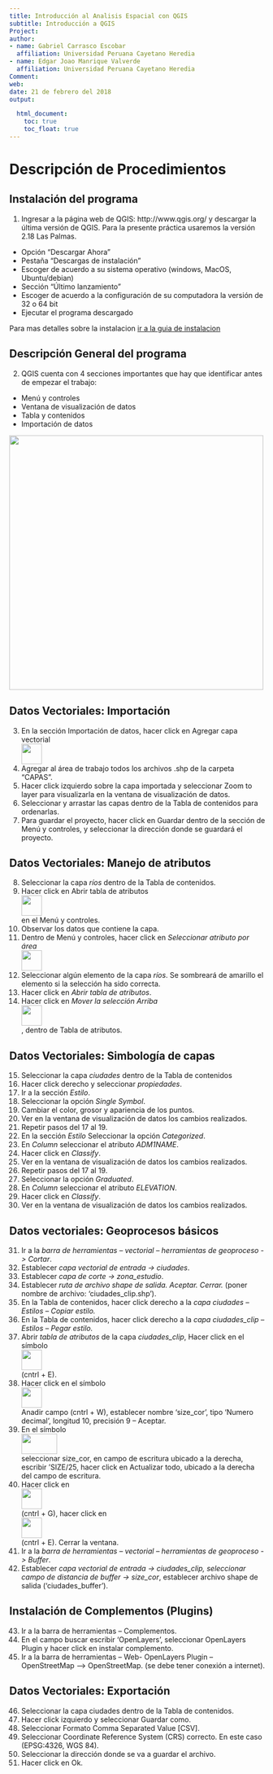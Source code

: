 ```yaml
---
title: Introducción al Analisis Espacial con QGIS
subtitle: Introducción a QGIS
Project:
author:
- name: Gabriel Carrasco Escobar
  affiliation: Universidad Peruana Cayetano Heredia
- name: Edgar Joao Manrique Valverde
  affiliation: Universidad Peruana Cayetano Heredia
Comment:
web:
date: 21 de febrero del 2018
output:

  html_document:
    toc: true
    toc_float: true
---
```


# Descripción de Procedimientos
## Instalación del programa


1. Ingresar a la página web de QGIS: http://www.qgis.org/ y descargar la última versión de QGIS. Para la presente práctica usaremos la versión 2.18 Las Palmas.

- Opción “Descargar Ahora”
- Pestaña “Descargas de instalación”
- Escoger de acuerdo a su sistema operativo (windows, MacOS, Ubuntu/debian)
- Sección “Último lanzamiento”
- Escoger de acuerdo a la configuración de su computadora la versión de 32 o 64 bit
- Ejecutar el programa descargado

Para mas detalles sobre la instalacion [ir a la guia de instalacion](https://EdgarJoao30.github.io/qgis_class/instalacion.html)

## Descripción General del programa
2. QGIS cuenta con 4 secciones importantes que hay que identificar antes de empezar el trabajo:
- Menú y controles
- Ventana de visualización de datos
- Tabla y contenidos
- Importación de datos

<div align="left"><img src="images/imagen2.png" width=500 ></div>


## Datos Vectoriales: Importación
3. En la sección Importación de datos, hacer click en Agregar capa vectorial <div align="left"><img src="images/imagen1.png" width=40 height=40></div>
4. Agregar al área de trabajo todos los archivos .shp de la carpeta “CAPAS”.
5. Hacer click izquierdo sobre la capa importada y seleccionar Zoom to layer para visualizarla en la ventana de visualización de datos.
6. Seleccionar y arrastar las capas dentro de la Tabla de contenidos para ordenarlas.
7. Para guardar el proyecto, hacer click en Guardar dentro de la sección de Menú y controles, y seleccionar la dirección donde se guardará el proyecto.



## Datos Vectoriales: Manejo de atributos

8. Seleccionar la capa *ríos* dentro de la Tabla de contenidos.
9. Hacer click en Abrir tabla de atributos <div align="left"><img src="images/imagen3.png" width=40 height=40></div> en el Menú y controles.
10. Observar los datos que contiene la capa.
11. Dentro de Menú y controles, hacer click en *Seleccionar atributo por área* <div align="left"><img src="images/imagen4.png" width=40 height=40></div>
12. Seleccionar algún elemento de la capa *ríos*. Se sombreará de amarillo el elemento si la selección ha sido correcta.
13. Hacer click en *Abrir tabla de atributos*.
14. Hacer click en *Mover la selección Arriba* <div align="left"><img src="images/imagen5.png" width=40 height=40></div>, dentro de Tabla de atributos.


## Datos Vectoriales: Simbología de capas
15. Seleccionar la capa *ciudades* dentro de la Tabla de contenidos
16. Hacer click derecho y seleccionar *propiedades*.
17. Ir a la sección *Estilo*.
18. Seleccionar la opción *Single Symbol*.
19. Cambiar el color, grosor y apariencia de los puntos.
20. Ver en la ventana de visualización de datos los cambios realizados.
21. Repetir pasos del 17 al 19.
22. En la sección *Estilo* Seleccionar la opción *Categorized*.
23. En *Column* seleccionar el atributo *ADM1NAME*.
24. Hacer click en *Classify*.
25. Ver en la ventana de visualización de datos los cambios realizados.
26. Repetir pasos del 17 al 19.
27. Seleccionar la opción *Graduated*.
28. En *Column* seleccionar el atributo *ELEVATION*.
29. Hacer click en *Classify*.
30. Ver en la ventana de visualización de datos los cambios realizados.

## Datos vectoriales: Geoprocesos básicos
31. Ir a la *barra de herramientas – vectorial – herramientas de geoproceso -> Cortar*.
32. Establecer *capa vectorial de entrada -> ciudades*.
33. Establecer *capa de corte -> zona_estudio*.
34. Establecer *ruta de archivo shape de salida. Aceptar. Cerrar.* (poner nombre de archivo: ‘ciudades_clip.shp’).
35. En la Tabla de contenidos, hacer click derecho a la *capa ciudades – Estilos – Copiar estilo.*
36. En la Tabla de contenidos, hacer click derecho a la *capa ciudades_clip – Estilos – Pegar estilo.*
37. Abrir *tabla de atributos* de la capa *ciudades_clip*, Hacer click en el símbolo <div align="left"><img src="images/imagen6.png" width=40 height=40></div> (cntrl + E).
38. Hacer click en el símbolo <div align="left"><img src="images/imagen7.png" width=40 height=40></div> Anadir campo (cntrl + W), establecer nombre ‘size_cor’, tipo ‘Numero decimal’, longitud 10, precisión 9 – Aceptar.
39. En el símbolo <div align="left"><img src="images/imagen8.png" width=70 height=40></div> seleccionar size_cor, en campo de escritura ubicado a la derecha, escribir ‘SIZE/25, hacer click en Actualizar todo, ubicado a la derecha del campo de escritura.
40. Hacer click en <div align="left"><img src="images/imagen9.png" width=40 height=40></div> (cntrl + G), hacer click en <div align="left"><img src="images/imagen10.png" width=40 height=40></div> (cntrl + E). Cerrar la ventana.
41. Ir a la *barra de herramientas – vectorial – herramientas de geoproceso -> Buffer*.
42. Establecer *capa vectorial de entrada -> ciudades_clip, seleccionar campo de distancia de buffer -> size_cor*, establecer archivo shape de salida (‘ciudades_buffer’).


## Instalación de Complementos (Plugins)
43. Ir a la barra de herramientas – Complementos.
44. En el campo buscar escribir ‘OpenLayers’, seleccionar OpenLayers Plugin y hacer click en instalar complemento.
45. Ir a la barra de herramientas – Web- OpenLayers Plugin –OpenStreetMap –> OpenStreetMap. (se debe tener conexión a internet).

## Datos Vectoriales: Exportación
46. Seleccionar la capa ciudades dentro de la Tabla de contenidos.
47. Hacer click izquierdo y seleccionar Guardar como.
48. Seleccionar Formato Comma Separated Value [CSV].
49. Seleccionar Coordinate Reference System (CRS) correcto. En este caso (EPSG:4326, WGS 84).
50. Seleccionar la dirección donde se va a guardar el archivo.
51. Hacer click en Ok.
